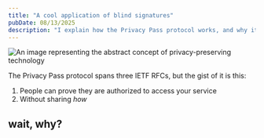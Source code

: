 ```yaml
---
title: "A cool application of blind signatures"
pubDate: 08/13/2025
description: "I explain how the Privacy Pass protocol works, and why it's a good primitive for building anonymous systems"
---
```


![An image representing the abstract concept of privacy-preserving technology](../../assets/abstract-privacy.png)

The Privacy Pass protocol spans three IETF RFCs, but the gist of it is this:

1. People can prove they are authorized to access your service
2. Without sharing _how_

## wait, why?
